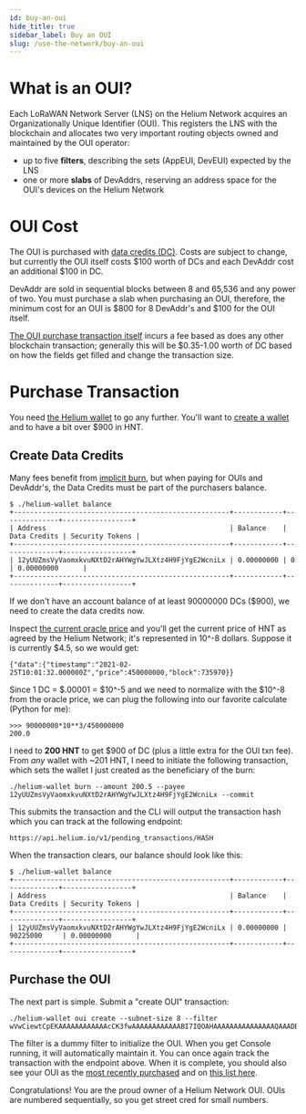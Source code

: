 ```yaml
---
id: buy-an-oui
hide_title: true
sidebar_label: Buy an OUI
slug: /use-the-network/buy-an-oui
---
```



# What is an OUI?

Each LoRaWAN Network Server (LNS) on the Helium Network acquires an
Organizationally Unique Identifier (OUI). This registers the LNS with the
blockchain and allocates two very important routing objects owned and maintained
by the OUI operator:

- up to five **filters**, describing the sets (AppEUI, DevEUI) expected by the
  LNS
- one or more **slabs** of DevAddrs, reserving an address space for the OUI's
  devices on the Helium Network

# OUI Cost

The OUI is purchased with [data credits (DC)](/blockchain/transaction-fees). Costs are subject to change, but
currently the OUI itself costs $100 worth of DCs and each DevAddr cost an
additional $100 in DC.

DevAddr are sold in sequential blocks between 8 and 65,536 and any power of two.
You must purchase a slab when purchasing an OUI, therefore, the minimum cost for
an OUI is $800 for 8 DevAddr's and $100 for the OUI itself.

[The OUI purchase transaction itself](https://github.com/helium/proto/blob/master/src/blockchain_txn_oui_v1.proto)
incurs a fee based as does any other blockchain transaction; generally this will
be $0.35-1.00 worth of DC based on how the fields get filled and change the
transaction size.

# Purchase Transaction

You need [the Helium wallet](https://github.com/helium/helium-wallet-rs) to go
any further. You'll want to
[create a wallet](https://github.com/helium/helium-wallet-rs#create-a-wallet)
and to have a bit over $900 in HNT.

## Create Data Credits

Many fees benefit from
[implicit burn](/blockchain/transaction-fees#transaction-fees-and-implicit-burn),
but when paying for OUIs and DevAddr's, the Data Credits must be part of the
purchasers balance.

```text
$ ./helium-wallet balance
+-----------------------------------------------------+------------+--------------+-----------------+
| Address                                             | Balance    | Data Credits | Security Tokens |
+-----------------------------------------------------+------------+--------------+-----------------+
| 12yUUZmsVyVaomxkvuNXtD2rAHYWgYwJLXtz4H9FjYgE2WcniLx | 0.00000000 | 0            | 0.00000000      |
+-----------------------------------------------------+------------+--------------+-----------------+
```

If we don't have an account balance of at least 90000000 DCs ($900), we need to
create the data credits now.

Inspect
[the current oracle price](https://api.helium.io/v1/oracle/prices/current) and
you'll get the current price of HNT as agreed by the Helium Network; it's
represented in 10^-8 dollars. Suppose it is currently $4.5, so we would get:

```text
{"data":{"timestamp":"2021-02-25T10:01:32.000000Z","price":450000000,"block":735970}}
```

Since 1 DC = $.00001 = $10^-5 and we need to normalize with the $10^-8 from the
oracle price, we can plug the following into our favorite calculate (Python for
me):

```text
>>> 90000000*10**3/450000000
200.0
```

I need to **200 HNT** to get $900 of DC (plus a little extra for the OUI txn
fee). From _any_ wallet with ~201 HNT, I need to initiate the following
transaction, which sets the wallet I just created as the beneficiary of the
burn:

```text
./helium-wallet burn --amount 200.5 --payee 12yUUZmsVyVaomxkvuNXtD2rAHYWgYwJLXtz4H9FjYgE2WcniLx --commit
```

This submits the transaction and the CLI will output the transaction hash which
you can track at the following endpoint:

```
https://api.helium.io/v1/pending_transactions/HASH
```

When the transaction clears, our balance should look like this:

```text
$ ./helium-wallet balance
+-----------------------------------------------------+------------+--------------+-----------------+
| Address                                             | Balance    | Data Credits | Security Tokens |
+-----------------------------------------------------+------------+--------------+-----------------+
| 12yUUZmsVyVaomxkvuNXtD2rAHYWgYwJLXtz4H9FjYgE2WcniLx | 0.00000000 | 90225000     | 0.00000000      |
+-----------------------------------------------------+------------+--------------+-----------------+
```

## Purchase the OUI

The next part is simple. Submit a "create OUI" transaction:

```text
./helium-wallet oui create --subnet-size 8 --filter wVwCiewtCpEKAAAAAAAAAAAAcCK3fwAAAAAAAAAAAABI7IQOAHAAAAAAAAAAAAAAAQAAADBlAAAAAAAAAAAAADEAAAA2AAAAOgAAAA
```

The filter is a dummy filter to initialize the OUI. When you get Console
running, it will automatically maintain it. You can once again track the
transaction with the endpoint above. When it is complete, you should also see
your OUI as the [most recently purchased](https://api.helium.io/v1/ouis/last)
and on
[this list here](https://api.helium.io/v1/ouis?cursor=eyJ0eXBlcyI6Im91aV92MSIsImJsb2NrIjo3MDUxMDAsImFuY2hvcl9ibG9jayI6NzA1MTAwf).

Congratulations! You are the proud owner of a Helium Network OUI. OUIs are
numbered sequentially, so you get street cred for small numbers.
